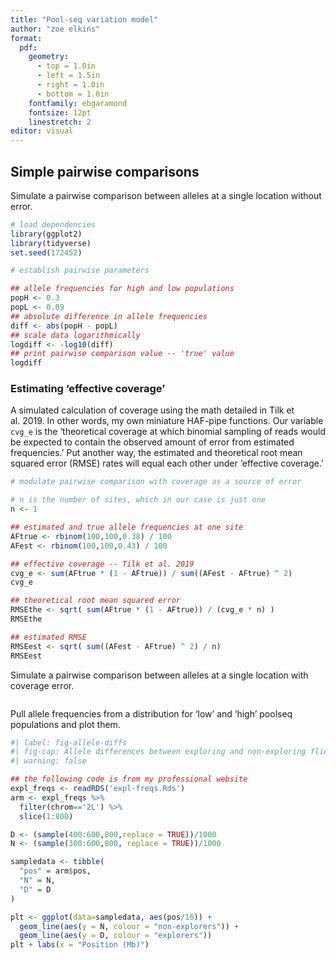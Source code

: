 ```yaml
---
title: "Pool-seq variation model"
author: "zoe elkins"
format:
  pdf:
    geometry:
      - top = 1.0in
      - left = 1.5in
      - right = 1.0in
      - bottom = 1.0in
    fontfamily: ebgaramond
    fontsize: 12pt
    linestretch: 2
editor: visual
---
```


## Simple pairwise comparisons

Simulate a pairwise comparison between alleles at a single location without error.

```r
# load dependencies
library(ggplot2)
library(tidyverse)
set.seed(172452)

# establish pairwise parameters

## allele frequencies for high and low populations
popH <- 0.3
popL <- 0.09
## absolute difference in allele frequencies
diff <- abs(popH - popL)
## scale data logarithmically
logdiff <- -log10(diff)
## print pairwise comparison value -- 'true' value
logdiff
```

### Estimating 'effective coverage'

A simulated calculation of coverage using the math detailed in Tilk et al. 2019. In other words, my own miniature HAF-pipe functions. Our variable `cvg_e` is the 'theoretical coverage at which binomial sampling of reads would be expected to contain the observed amount of error from estimated frequencies.' Put another way, the estimated and theoretical root mean squared error (RMSE) rates will equal each other under 'effective coverage.'

```r
# modulate pairwise comparison with coverage as a source of error

# n is the number of sites, which in our case is just one
n <- 1

## estimated and true allele frequencies at one site
AFtrue <- rbinom(100,100,0.38) / 100
AFest <- rbinom(100,100,0.43) / 100

## effective coverage -- Tilk et al. 2019
cvg_e <- sum(AFtrue * (1 - AFtrue)) / sum((AFest - AFtrue) ^ 2)
cvg_e

## theoretical root mean squared error
RMSEthe <- sqrt( sum(AFtrue * (1 - AFtrue)) / (cvg_e * n) )
RMSEthe

## estimated RMSE
RMSEest <- sqrt( sum((AFest - AFtrue) ^ 2) / n)
RMSEest
```

Simulate a pairwise comparison between alleles at a single location with coverage error.

```r

```

Pull allele frequencies from a distribution for 'low' and 'high' poolseq populations and plot them.

```r
#| label: fig-allele-diffs
#| fig-cap: Allele differences between exploring and non-exploring flies. 
#| warning: false

## the following code is from my professional website
expl_freqs <- readRDS('expl-freqs.Rds')
arm <- expl_freqs %>% 
  filter(chrom=='2L') %>% 
  slice(1:800)

D <- (sample(400:600,800,replace = TRUE))/1000
N <- (sample(300:600,800, replace = TRUE))/1000

sampledata <- tibble(
  "pos" = arm$pos,
  "N" = N,
  "D" = D
)

plt <- ggplot(data=sampledata, aes(pos/16)) + 
  geom_line(aes(y = N, colour = "non-explorers")) +
  geom_line(aes(y = D, colour = "explorers"))
plt + labs(x = "Position (Mb)")
```

